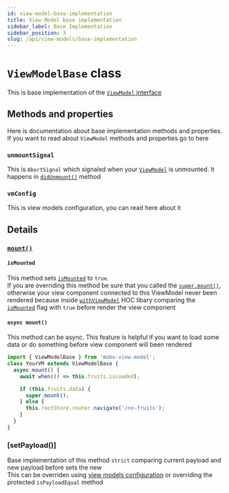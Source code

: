 ```yaml
---
id: view-model-base-implementation
title: View Model base implementation
sidebar_label: Base Implementation
sidebar_position: 3
slug: /api/view-models/base-implementation
---
```


# `ViewModelBase` class  

This is base implementation of the [`ViewModel` interface](/api/view-models/interface)  


## Methods and properties  
Here is documentation about base implementation methods and properties. If you want to read about `ViewModel` methods and properties go to here  

### `unmountSignal`   
This is `AbortSignal` which signaled when your [`ViewModel`](/api/view-models/interface) is unmounted. It happens in [`didUnmount()`](/api/view-models/interface#didunmount) method   


### `vmConfig`  
This is view models configuration, you can read here about it    

## Details

### [`mount()`](/api/view-models/interface#mount)  

#### `isMounted`  
This method sets [`isMounted`](/api/view-models/interface#ismounted) to `true`.   
If you are overriding this method be sure that you called the [`super.mount()`](/api/view-models/interface#mount), 
otherwise your view component connected to this ViewModel never been rendered
because inside [`withViewModel`](/react/api/with-view-model) HOC libary comparing the [`isMounted`](/api/view-models/interface#ismounted) flag with `true` before render the view component  


#### `async mount()`  
This method can be async. This feature is helpful if you want to load some data or do something before view component will been rendered  

```ts
import { ViewModelBase } from 'mobx-view-model';
class YourVM extends ViewModelBase {
  async mount() {
    await when(() => this.fruits.isLoaded);

    if (this.fruits.data) {
      super.mount();
    } else {
      this.rootStore.router.navigate('/no-fruits');
    }
  }
}
```

### [setPayload()]  
Base implementation of this method `strict` comparing current payload and new payload before sets the new  
This can be overriden using [view models configuration](/api/view-models/view-model-config) or overriding the protected `isPayloadEqual` method    


